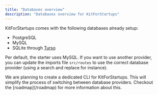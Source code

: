 ```yaml
---
title: "Databases overview"
description: "Databases overview for KitForStartups"
---
```


KitForStartups comes with the following databases already setup:

- PostgreSQL
- MySQL
- SQLite through [Turso](https://turso.tech)

Per default, the starter uses MySQL. If you want to use another provider, you can update the imports file `src/routes` to use the correct database provider (using a search and replace for instance).

<Note>
  We are planning to create a dedicated CLI for KitForStartups. This will
  simplify the process of switching between database providers. Checkout the
  [roadmap](/roadmap) for more information about this.
</Note>
